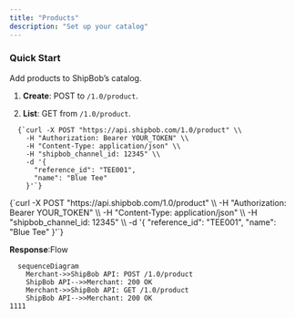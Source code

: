 ```yaml
---
title: "Products"
description: "Set up your catalog"
---
```


### Quick Start

Add products to ShipBob’s catalog.

1. **Create**: POST to `/1.0/product`.

2. **List**: GET from `/1.0/product`.

```
  {`curl -X POST "https://api.shipbob.com/1.0/product" \\
    -H "Authorization: Bearer YOUR_TOKEN" \\
    -H "Content-Type: application/json" \\
    -H "shipbob_channel_id: 12345" \\
    -d '{
      "reference_id": "TEE001",
      "name": "Blue Tee"
    }'`}
```

<CodeBlock language="bash">
  {`curl -X POST "https://api.shipbob.com/1.0/product" \\
    -H "Authorization: Bearer YOUR_TOKEN" \\
    -H "Content-Type: application/json" \\
    -H "shipbob_channel_id: 12345" \\
    -d '{
      "reference_id": "TEE001",
      "name": "Blue Tee"
    }'`}
</CodeBlock>

**Response**:Flow

```mermaid
  sequenceDiagram
    Merchant->>ShipBob API: POST /1.0/product
    ShipBob API-->>Merchant: 200 OK
    Merchant->>ShipBob API: GET /1.0/product
    ShipBob API-->>Merchant: 200 OK
1111
```